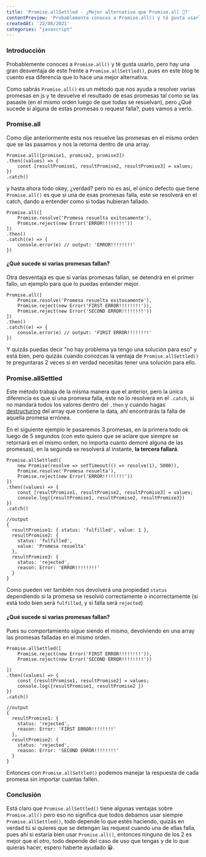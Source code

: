 ```yaml
--- 
title: 'Promise.allSettled - ¿Mejor alternativa que Promise.all 🤨?'
contentPreview: 'Probablemente conoces a Promise.all() y té gusta usarlo, pero hay una gran desventaja de este frente a Promise.allSettled(), pues en este blog te cuento esa diferencia que hace a Promise.allSettled() una mejor alternativa.'
createdAt: '22/08/2021'
categories: "javascript"
---
```


### Introducción
Probablemente conoces a `Promise.all()` y té gusta usarlo, pero hay una gran desventaja de este frente a `Promise.allSettled()`, pues en este blog te cuento esa diferencia que lo hace una mejor alternativa.

Como sabrás `Promise.all()` es un método que nos ayuda a resolver varias promesas en js y te devuelve el resultado de esas promesas tal como se las pasaste (en el mismo orden luego de que todas se resuelvan), pero ¿Qué sucede si alguna de estas promesas o request falla?, pues vamos a verlo.

### Promise.all
Como dije anteriormente esta nos resuelve las promesas en el mismo orden que se las pasamos y nos la retorna dentro de una array.

```
Promise.all([promise1, promise2, promise3])
.then((values) => {
	const [resultPromise1, resultPromise2, resultPromise3] = values;
})
.catch()
```

y hasta ahora todo okey, ¿verdad? pero no es así, el único defecto que tiene `Promise.all()` es que si una de esas promesas falla, este se resolverá en el catch, dando a entender como si todas hubieran fallado.

```
Promise.all([
	Promise.resolve('Promesa resuelta exitosamente'),
	Promise.reject(new Error('ERROR!!!!!!!!'))
])
.then()
.catch((e) => {
    console.error(e) // output: 'ERROR!!!!!!!!'
})
```
#### ¿Qué sucede si varias promesas fallan?
Otra desventaja es que si varias promesas fallan, se detendrá en el primer fallo, un ejemplo para que lo puedas entender mejor.

```
Promise.all([
	Promise.resolve('Promesa resuelta exitosamente'),
	Promise.reject(new Error('FIRST ERROR!!!!!!!!')),
	Promise.reject(new Error('SECOND ERROR!!!!!!!!'))
])
.then()
.catch((e) => {
    console.error(e) // output: 'FIRST ERROR!!!!!!!!'
})
```

Y quizás puedas decir "no hay problema ya tengo una solución para eso" y está bien, pero quizás cuando
 conozcas la ventaja de `Promise.allSettled()` te preguntaras 2 veces si en verdad necesitas tener una solución para ello.

### Promise.allSettled
Este método trabaja de la misma manera que el anterior, pero la única diferencia es que si una promesa falla,
este no lo resolverá en el `.catch`, si no mandará todos los valores dentro del `.then` y cuando hagas
[destructuring](https://developer.mozilla.org/es/docs/Web/JavaScript/Reference/Operators/Destructuring_assignment) del 
array que contiene la data, ahí encontrarás la falla de aquella promesa errónea.

En el siguiente ejemplo le pasaremos 3 promesas, en la primera todo ok luego de 5 segundos 
(con esto quiero que se aclare que siempre se retornará en el mismo orden, no importa cuanto demoré alguna de las promesas),
en la segunda se resolverá al instante, **la tercera fallará**.

```
Promise.allSettled([
	new Promise(resolve => setTimeout(() => resolve(1), 5000)),
	Promise.resolve('Promesa resuelta'),
	Promise.reject(new Error('ERROR!!!!!!!!'))
])
.then((values) => {
	const [resultPromise1, resultPromise2, resultPromise3] = values;
	console.log({resultPromise1, resultPromise2, resultPromise3})
})
.catch()

//output
{
  resultPromise1: { status: 'fulfilled', value: 1 },
  resultPromise2: {
    status: 'fulfilled',
    value: 'Promesa resuelta'
  },
  resultPromise3: {
    status: 'rejected',
    reason: Error: 'ERROR!!!!!!!!'
  }
}
```
Como pueden ver también nos devolverá una propiedad `status` dependiendo si la promesa se resolvió correctamente 
o incorrectamente (si está todo bien será `fulfilled`, y si falla será `rejected`)

#### ¿Qué sucede si varias promesas fallan?
Pues su comportamiento sigue siendo el mismo, devolviendo en una array las promesas falladas en el mismo orden.

```
Promise.allSettled([
	Promise.reject(new Error('FIRST ERROR!!!!!!!!')),
	Promise.reject(new Error('SECOND ERROR!!!!!!!!'))
  
])
.then((values) => {
	const [resultPromise1, resultPromise2] = values;
	console.log({resultPromise1, resultPromise2 })
})
.catch()

//output
{
  resultPromise1: {
    status: 'rejected',
    reason: Error: 'FIRST ERROR!!!!!!!!'
  },
  resultPromise2: {
    status: 'rejected',
    reason: Error: 'SECOND ERROR!!!!!!!!'
  }
}
```

Entonces con `Promise.allSettled()` podemos manejar la respuesta de cada promesa sin importar cuantas fallen.

### Conclusión
Está claro que `Promise.allSettled()` tiene algunas ventajas sobre `Promise.all()` pero eso no significa que 
todos debamos usar siempre `Promise.allSettled()`, todo depende lo que estés haciendo, quizás en verdad tú si 
quieres que se detengan las request cuando una de ellas falla, pues ahí si estaría bien usar `Promise.all()`, 
entonces ninguno de los 2 es mejor que el otro, todo depende del caso de uso que tengas y de lo que quieras hacer,
espero haberte ayudado 😀.
